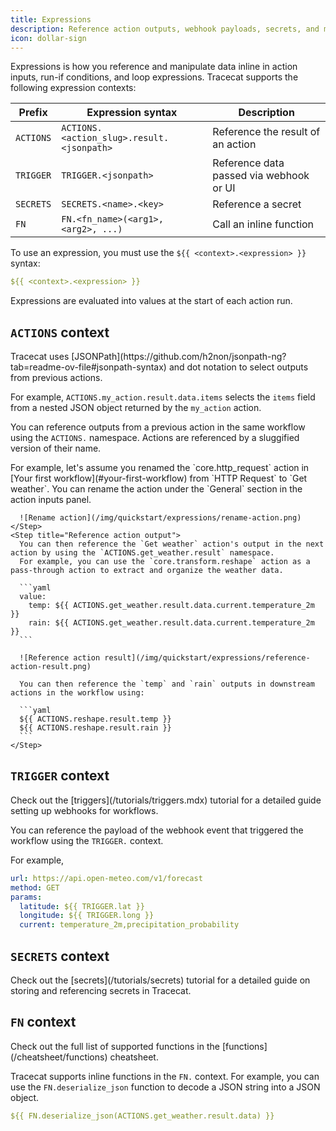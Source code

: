 ```yaml
---
title: Expressions
description: Reference action outputs, webhook payloads, secrets, and more.
icon: dollar-sign
---
```


Expressions is how you reference and manipulate data inline in action inputs, run-if conditions, and loop expressions.
Tracecat supports the following expression contexts:

| Prefix    | Expression syntax                          | Description                               |
| --------- | ------------------------------------------ | ----------------------------------------- |
| `ACTIONS` | `ACTIONS.<action_slug>.result.<jsonpath>`  | Reference the result of an action         |
| `TRIGGER` | `TRIGGER.<jsonpath>`                       | Reference data passed via webhook or UI   |
| `SECRETS` | `SECRETS.<name>.<key>`                     | Reference a secret                        |
| `FN`      | `FN.<fn_name>(<arg1>, <arg2>, ...)`        | Call an inline function                   |

To use an expression, you must use the `${{ <context>.<expression> }}` syntax:

```yaml
${{ <context>.<expression> }}
```

Expressions are evaluated into values at the start of each action run.

## `ACTIONS` context

<Info>
  Tracecat uses [JSONPath](https://github.com/h2non/jsonpath-ng?tab=readme-ov-file#jsonpath-syntax) and dot notation to select outputs from previous actions.

  For example, `ACTIONS.my_action.result.data.items` selects the `items` field from a nested JSON object returned by the `my_action` action.
</Info>

You can reference outputs from a previous action in the same workflow using the `ACTIONS.` namespace.
Actions are referenced by a sluggified version of their name.

<Accordion title="Example">
  <Steps>
    <Step title="Rename action">
      For example, let's assume you renamed the `core.http_request` action in [Your first workflow](#your-first-workflow) from `HTTP Request` to `Get weather`.
      You can rename the action under the `General` section in the action inputs panel.

      ![Rename action](/img/quickstart/expressions/rename-action.png)
    </Step>
    <Step title="Reference action output">
      You can then reference the `Get weather` action's output in the next action by using the `ACTIONS.get_weather.result` namespace.
      For example, you can use the `core.transform.reshape` action as a pass-through action to extract and organize the weather data.

      ```yaml
      value:
        temp: ${{ ACTIONS.get_weather.result.data.current.temperature_2m }}
        rain: ${{ ACTIONS.get_weather.result.data.current.temperature_2m }}
      ```

      ![Reference action result](/img/quickstart/expressions/reference-action-result.png)

      You can then reference the `temp` and `rain` outputs in downstream actions in the workflow using:

      ```yaml
      ${{ ACTIONS.reshape.result.temp }}
      ${{ ACTIONS.reshape.result.rain }}
      ```
    </Step>
  </Steps>
</Accordion>

## `TRIGGER` context

<Info>
  Check out the [triggers](/tutorials/triggers.mdx) tutorial for a detailed guide setting up webhooks for workflows.
</Info>

You can reference the payload of the webhook event that triggered the workflow using the `TRIGGER.` context.

For example,

```yaml
url: https://api.open-meteo.com/v1/forecast
method: GET
params:
  latitude: ${{ TRIGGER.lat }}
  longitude: ${{ TRIGGER.long }}
  current: temperature_2m,precipitation_probability
```

## `SECRETS` context

<Info>
  Check out the [secrets](/tutorials/secrets) tutorial for a detailed guide on storing and referencing secrets in Tracecat.
</Info>

## `FN` context

<Info>
  Check out the full list of supported functions in the [functions](/cheatsheet/functions) cheatsheet.
</Info>

Tracecat supports inline functions in the `FN.` context.
For example, you can use the `FN.deserialize_json` function to decode a JSON string into a JSON object.

```yaml
${{ FN.deserialize_json(ACTIONS.get_weather.result.data) }}
```
